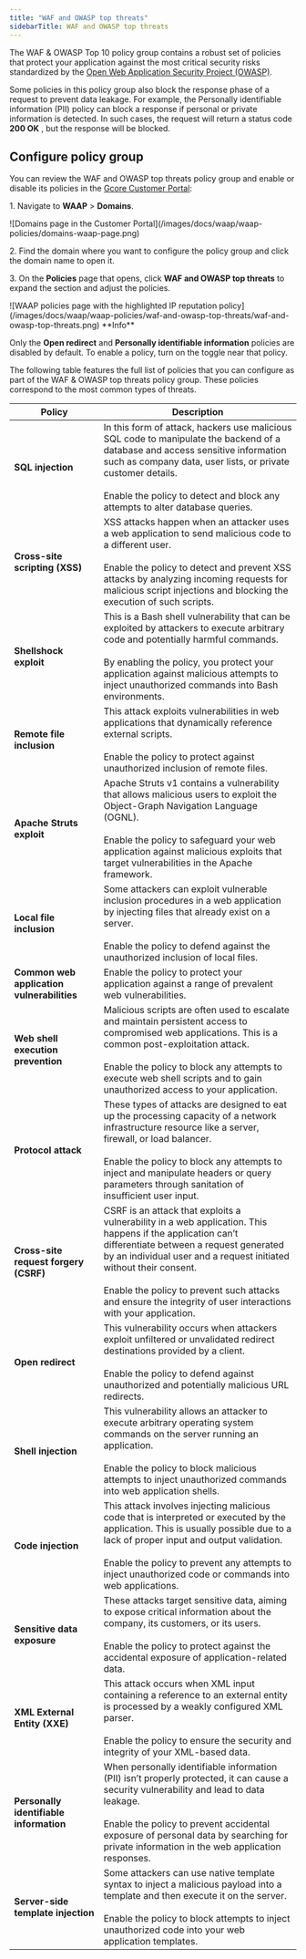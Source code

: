 ---
title: "WAF and OWASP top threats"
sidebarTitle: WAF and OWASP top threats
---

The WAF & OWASP Top 10 policy group contains a robust set of policies that protect your application against the most critical security risks standardized by the [Open Web Application Security Project (OWASP)](https://owasp.org/). 

Some policies in this policy group also block the response phase of a request to prevent data leakage. For example, the Personally identifiable information (PII) policy can block a response if personal or private information is detected. In such cases, the request will return a status code **200 OK** , but the response will be blocked. 

## Configure policy group

You can review the WAF and OWASP top threats policy group and enable or disable its policies in the [Gcore Customer Portal](https://accounts.gcore.com/reports/dashboard): 

1\. Navigate to **WAAP** > **Domains**. 


<Frame>![Domains page in the Customer Portal](/images/docs/waap/waap-policies/domains-waap-page.png)</Frame>



2\. Find the domain where you want to configure the policy group and click the domain name to open it. 

3\. On the **Policies** page that opens, click **WAF and OWASP top threats** to expand the section and adjust the policies. 


<Frame>![WAAP policies page with the highlighted IP reputation policy](/images/docs/waap/waap-policies/waf-and-owasp-top-threats/waf-and-owasp-top-threats.png)</Frame>

 <Info>
**Info**

Only the **Open redirect** and **Personally identifiable information** policies are disabled by default. To enable a policy, turn on the toggle near that policy.
</Info>

The following table features the full list of policies that you can configure as part of the WAF & OWASP top threats policy group. These policies correspond to the most common types of threats. 

| Policy                        | Description                                                                                                                                                                                                                                                                                                                                                                     |
|-------------------------------|---------------------------------------------------------------------------------------------------------------------------------------------------------------------------------------------------------------------------------------------------------------------------------------------------------------------------------------------------------------------------------|
| **SQL injection**              | In this form of attack, hackers use malicious SQL code to manipulate the backend of a database and access sensitive information such as company data, user lists, or private customer details. <br/> <br/> Enable the policy to detect and block any attempts to alter database queries.                                    |
| **Cross-site scripting (XSS)** | XSS attacks happen when an attacker uses a web application to send malicious code to a different user. <br/> <br/> Enable the policy to detect and prevent XSS attacks by analyzing incoming requests for malicious script injections and blocking the execution of such scripts.                                      |
| **Shellshock exploit**         | This is a Bash shell vulnerability that can be exploited by attackers to execute arbitrary code and potentially harmful commands. <br/> <br/> By enabling the policy, you protect your application against malicious attempts to inject unauthorized commands into Bash environments.                                |
| **Remote file inclusion**     | This attack exploits vulnerabilities in web applications that dynamically reference external scripts. <br/> <br/> Enable the policy to protect against unauthorized inclusion of remote files.                                                                                                                                                            |
| **Apache Struts exploit**      | Apache Struts v1 contains a vulnerability that allows malicious users to exploit the Object-Graph Navigation Language (OGNL). <br/> <br/> Enable the policy to safeguard your web application against malicious exploits that target vulnerabilities in the Apache framework.                                    |
| **Local file inclusion**      | Some attackers can exploit vulnerable inclusion procedures in a web application by injecting files that already exist on a server. <br/> <br/> Enable the policy to defend against the unauthorized inclusion of local files.                                                                                                                        |
| **Common web application vulnerabilities** | Enable the policy to protect your application against a range of prevalent web vulnerabilities.                                                                                                                                                                                                                                         |
| **Web shell execution prevention** | Malicious scripts are often used to escalate and maintain persistent access to compromised web applications. This is a common post-exploitation attack. <br/> <br/> Enable the policy to block any attempts to execute web shell scripts and to gain unauthorized access to your application.                      |
| **Protocol attack**            | These types of attacks are designed to eat up the processing capacity of a network infrastructure resource like a server, firewall, or load balancer. <br/> <br/> Enable the policy to block any attempts to inject and manipulate headers or query parameters through sanitation of insufficient user input.              |
| **Cross-site request forgery (CSRF)** | CSRF is an attack that exploits a vulnerability in a web application. This happens if the application can’t differentiate between a request generated by an individual user and a request initiated without their consent. <br/> <br/> Enable the policy to prevent such attacks and ensure the integrity of user interactions with your application. |
| **Open redirect**              | This vulnerability occurs when attackers exploit unfiltered or unvalidated redirect destinations provided by a client. <br/> <br/> Enable the policy to defend against unauthorized and potentially malicious URL redirects.                                                                                                                    |
| **Shell injection**            | This vulnerability allows an attacker to execute arbitrary operating system commands on the server running an application. <br/> <br/> Enable the policy to block malicious attempts to inject unauthorized commands into web application shells.                                                                      |
| **Code injection**             | This attack involves injecting malicious code that is interpreted or executed by the application. This is usually possible due to a lack of proper input and output validation. <br/> <br/> Enable the policy to prevent any attempts to inject unauthorized code or commands into web applications.                   |
| **Sensitive data exposure**    | These attacks target sensitive data, aiming to expose critical information about the company, its customers, or its users. <br/> <br/> Enable the policy to protect against the accidental exposure of application-related data.                                                                                                                    |
| **XML External Entity (XXE)**  | This attack occurs when XML input containing a reference to an external entity is processed by a weakly configured XML parser. <br/> <br/> Enable the policy to ensure the security and integrity of your XML-based data.                                                                                                                           |
| **Personally identifiable information** | When personally identifiable information (PII) isn’t properly protected, it can cause a security vulnerability and lead to data leakage. <br/> <br/> Enable the policy to prevent accidental exposure of personal data by searching for private information in the web application responses.                |
| **Server-side template injection** | Some attackers can use native template syntax to inject a malicious payload into a template and then execute it on the server. <br/> <br/> Enable the policy to block attempts to inject unauthorized code into your web application templates.                                                                           |
